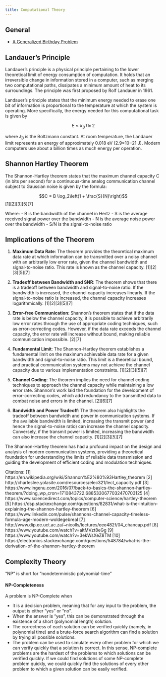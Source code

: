 ```yaml
---
title: Computational Theory
---
```


## General

- [A Generalized Birthday Problem](https://www.iacr.org/archive/crypto2002/24420288/24420288.pdf)

## Landauer's Principle

Landauer's principle is a physical principle pertaining to the lower theoretical limit of energy consumption of computation. It holds that an irreversible change in information stored in a computer, such as merging two computational paths, dissipates a minimum amount of heat to its surroundings. The principle was first proposed by Rolf Landauer in 1961.

Landauer's principle states that the minimum energy needed to erase one bit of information is proportional to the temperature at which the system is operating. More specifically, the energy needed for this computational task is given by

$$ E \leq k_B T \ln 2 $$

where $𝑘_B$ is the Boltzmann constant. At room temperature, the Landauer limit represents an energy of approximately 0.018 eV (2.9×10−21 J). Modern computers use about a billion times as much energy per operation.

## Shannon Hartley Theorem

The Shannon-Hartley theorem states that the maximum channel capacity C (in bits per second) for a continuous-time analog communication channel subject to Gaussian noise is given by the formula:

$$C = B \log_2\left(1 + \frac{S}{N}\right)$$ [1][2][3][5][7]

Where:
- B is the bandwidth of the channel in Hertz
- S is the average received signal power over the bandwidth
- N is the average noise power over the bandwidth
- S/N is the signal-to-noise ratio

## Implications of the Theorem

1. **Maximum Data Rate**: The theorem provides the theoretical maximum data rate at which information can be transmitted over a noisy channel with an arbitrarily low error rate, given the channel bandwidth and signal-to-noise ratio. This rate is known as the channel capacity. [1][2][3][5][7]

2. **Tradeoff between Bandwidth and SNR**: The theorem shows that there is a tradeoff between bandwidth and signal-to-noise ratio. If the bandwidth is increased, the channel capacity increases linearly. If the signal-to-noise ratio is increased, the channel capacity increases logarithmically. [1][2][3][5][7]

3. **Error-free Communication**: Shannon's theorem states that if the data rate is below the channel capacity, it is possible to achieve arbitrarily low error rates through the use of appropriate coding techniques, such as error-correcting codes. However, if the data rate exceeds the channel capacity, the error rate will increase without bound, making reliable communication impossible. [2][7]

4. **Fundamental Limit**: The Shannon-Hartley theorem establishes a fundamental limit on the maximum achievable data rate for a given bandwidth and signal-to-noise ratio. This limit is a theoretical bound, and practical communication systems may not achieve the channel capacity due to various implementation constraints. [1][2][3][5][7]

5. **Channel Coding**: The theorem implies the need for channel coding techniques to approach the channel capacity while maintaining a low error rate. Shannon's work laid the foundation for the development of error-correcting codes, which add redundancy to the transmitted data to combat noise and errors in the channel. [2][6][7]

6. **Bandwidth and Power Tradeoff**: The theorem also highlights the tradeoff between bandwidth and power in communication systems. If the available bandwidth is limited, increasing the transmit power (and hence the signal-to-noise ratio) can increase the channel capacity. Conversely, if the transmit power is limited, increasing the bandwidth can also increase the channel capacity. [1][2][3][5][7]

The Shannon-Hartley theorem has had a profound impact on the design and analysis of modern communication systems, providing a theoretical foundation for understanding the limits of reliable data transmission and guiding the development of efficient coding and modulation techniques.

Citations:
[1] https://en.wikipedia.org/wiki/Shannon%E2%80%93Hartley_theorem
[2] http://charleslee.yolasite.com/resources/elec321/lect_capacity.pdf
[3] https://www.ingenu.com/2016/07/back-to-basics-the-shannon-hartley-theorem/?doing_wp_cron=1710843722.6885330677032470703125
[4] https://www.sciencedirect.com/topics/computer-science/hartley-theorem
[5] https://dsp.stackexchange.com/questions/82831/what-is-the-intuition-explaining-the-shannon-hartley-theorem
[6] https://www.linkedin.com/pulse/shannons-channel-capacity-timeless-formula-age-modern-woldegebreal
[7] http://www.dip.ee.uct.ac.za/~nicolls/lectures/eee482f/04_chancap.pdf
[8] https://www.youtube.com/watch?v=altMVzt8eGg
[9] https://www.youtube.com/watch?v=3ekWsXeZ8TM
[10] https://electronics.stackexchange.com/questions/548784/what-is-the-derivation-of-the-shannon-hartley-theorem

## Complexity Theory

"NP" is short for "nondeterministic polynomial-time"

#### **NP-Completeness**

A problem is NP-Complete when

- It is a decision problem, meaning that for any input to the problem, the output is either "yes" or "no".
- When the answer is "yes", this can be demonstrated through the existence of a short (polynomial length) solution.
- The correctness of each solution can be verified quickly (namely, in polynomial time) and a brute-force search algorithm can find a solution by trying all possible solutions.
- The problem can be used to simulate every other problem for which we can verify quickly that a solution is correct. In this sense, NP-complete problems are the hardest of the problems to which solutions can be verified quickly. If we could find solutions of some NP-complete problem quickly, we could quickly find the solutions of every other problem to which a given solution can be easily verified.

